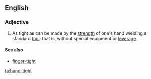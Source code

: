 ==English==

===Adjective===
{{en-adj|head=[[hand]]-[[tight]]|-}}

# As tight as can be made by the [[strength]] of one's hand wielding a standard [[tool]]: that is, without special equipment or [[leverage]].

====See also====
* [[finger-tight]]

[[ta:hand-tight]]